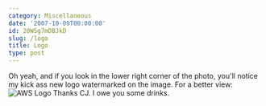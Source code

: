 ```yaml
---
category: Miscellaneous
date: '2007-10-09T00:00:00'
id: 20WSg7mDBJkD
slug: /logo
title: Logo
type: post
---
```


Oh yeah, and if you look in the lower right corner of the photo,
you'll notice my kick ass new logo watermarked on the image. For a
better view:
![AWS Logo](http://www.alanwsmith.com/blog/wp-content/uploads/logo_sample.gif)
Thanks CJ. I owe you some drinks.